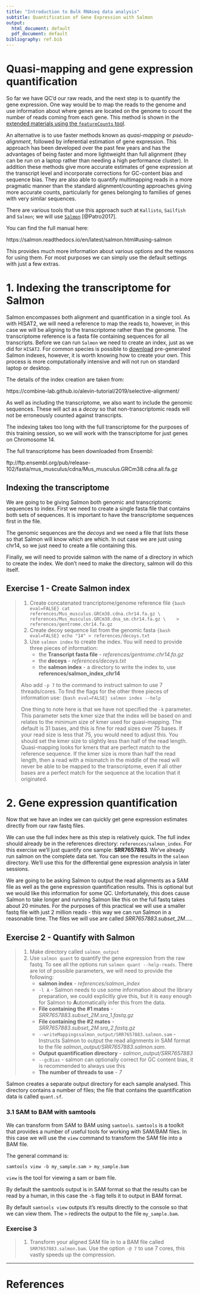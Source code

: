 ```yaml
---
title: "Introduction to Bulk RNAseq data analysis"
subtitle: Quantification of Gene Expression with Salmon
output:
  html_document: default
  pdf_document: default
bibliography: ref.bib
---
```


# Quasi-mapping and gene expression quantification

So far we have QC'd our raw reads, and the next step is to quantify the gene
expression. One way would be to map the reads to the genome and use information
about where genes are located on the genome to count the number of reads coming
from each gene. This method is shown in the [extended materials using the
`featureCounts` tool]().

An alternative is to use faster methods known as *quasi-mapping* or
*pseudo-alignment*, followed by inferential estimation of gene expression. This
approach has been developed over the past few years and has the advantages of
being faster and more lightweight than full alignment (they can be run on a
laptop rather than needing a high performance cluster). In addition these
methods give more accurate estimates of gene expression at the transcript level
and incorporate corrections for GC-content bias and sequence bias. They are also
able to quantify multimapping reads in a more pragmatic manner than the standard
alignment/counting approaches giving more accurate counts, particularly for
genes belonging to families of genes with very similar sequences.

There are various tools that use this approach such at `Kallisto`, `Sailfish` 
and `Salmon`; we will use [`Salmon`](https://combine-lab.github.io/salmon/) 
[@Patro2017]. 

You can find the full manual here:

https://salmon.readthedocs.io/en/latest/salmon.html#using-salmon

This provides much more information about various options and the reasons for
using them. For most purposes we can simply use the default settings with just
a few extras.

# 1. Indexing the transcriptome for Salmon

Salmon encompasses both alignment and quantification in a single tool. As with
HISAT2, we will need a reference to map the reads to, however, in this case we
will be aligning to the transcriptome rather than the genome. The transcriptome
reference is a fasta file containing sequences for all transcripts. Before we
can run `Salmon` we need to create an index, just as we did for `HISAT2`. For
common species is possible to [download](http://refgenomes.databio.org/)
pre-generated Salmon indexes, however, it is worth knowing how to create your
own. This process is more computationally intensive and will not run on
standard laptop or desktop.

The details of the index creation are taken from:

https://combine-lab.github.io/alevin-tutorial/2019/selective-alignment/

As well as including the transcriptome, we also want to include the genomic
sequences. These will act as a *decoy* so that non-transcriptomic reads will not
be erroneously counted against transcripts.

The indexing takes too long with the full transcriptome for the purposes of this
training session, so we will work with the transcriptome for 
just genes on Chromosome 14. 

The full transcriptome has been downloaded from Ensembl:

ftp://ftp.ensembl.org/pub/release-102/fasta/mus_musculus/cdna/Mus_musculus.GRCm38.cdna.all.fa.gz

## Indexing the transcriptome

We are going to be giving Salmon both genomic and transcriptomic sequences to
index. First we need to create a single fasta file that contains both sets of 
sequences. It is important to have the transcriptome sequences first in the file.

The genomic sequences are the *decoys* and we need a file that lists
these so that Salmon will know which are which. In out case we are just using
chr14, so we just need to create a file containing this.

Finally, we will need to provide salmon with the name of a directory in which to 
create the index. We don't need to make the directory, salmon will do this
itself.

## Exercise 1 - Create Salmon index
> 1. Create concatenated trancriptome/genome reference file
>```{bash eval=FALSE}
>cat references/Mus_musculus.GRCm38.cdna.chr14.fa.gz \
>    references/Mus_musculus.GRCm38.dna_sm.chr14.fa.gz \
>    > references/gentrome.chr14.fa.gz
>```
> 2. Create decoy sequence list from the genomic fasta
>```{bash eval=FALSE}
>echo "14" > references/decoys.txt
>```
> 3. Use `salmon index` to create the index. You will need to provide three
>  pieces of information:
>     * the **Transcript fasta file** - *references/gentrome.chr14.fa.gz*
>     * the **decoys** - *references/decoys.txt*
>     * the **salmon index** - a directory to write the index to, use **references/salmon_index_chr14**  
>
> Also add `-p 7` to the command to instruct salmon to use 7 threads/cores.
> To find the flags for the other three pieces of information use:
>```{bash eval=FALSE}
>salmon index --help
>```
>
> One thing to note here is that we have not specified the `-k` parameter. This
> parameter sets the kmer size that the index will be based on and relates to
> the minimum size of kmer used for quasi-mapping. The default is 31 bases, and
> this is fine for read sizes over 75 bases. If your read size is less that 75,
> you would need to adjust this. You should set the kmer size to slightly less
> than half of the read length. Quasi-mapping looks for kmers that are perfect
> match to the reference sequence. If the kmer size is more than half the read
> length, then a read with a mismatch in the middle of the read will never be
> able to be mapped to the transcriptome, even if all other bases are a perfect
> match for the sequence at the location that it originated.

# 2. Gene expression quantification

Now that we have an index we can quickly get gene expression estimates directly
from our raw fastq files.

We can use the full index here as this step is relatively quick. The full index
should already be in the references directory: `references/salmon_index`. For
this exercise we'll just quantify one sample: **SRR7657883**. We've already run
salmon on the complete data set. You can see the results in the `salmon`
directory. We'll use this for the differential gene expression analysis in later
sessions.

We are going to be asking Salmon to output the read alignments as a SAM file as 
well as the gene expression quantification results. This is optional but we
would like this information for some QC. Unfortunately, this does cause Salmon
to take longer and running Salmon like this on the full fastq takes about 20
minutes. For the purposes of this practical we will use a smaller fastq file
with just 2 million reads - this way we can run Salmon in a reasonable time.
The files we will use are called *SRR7657883.subset_2M....*.


## Exercise 2 - Quantify with Salmon

> 1. Make directory called `salmon_output`
> 2. Use `salmon quant` to quantify the gene expression from the raw fastq.
> To see all the options run `salmon quant --help-reads`. There are lot of 
> possible parameters, we will need to provide the following:
>       * **salmon index** - *references/salmon_index*
>       * `-l A` - Salmon needs to use some information about the library 
>         preparation, we could explicitly give this, but it is easy enough
>         for Salmon to **A**utomatically infer this from the data.
>       * **File containing the #1 mates** - *SRR7657883.subset_2M.sra_1.fastq.gz*
>       * **File containing the #2 mates** - *SRR7657883.subset_2M.sra_2.fastq.gz*
>       * `--writeMappingssalmon_output/SRR7657883.salmon.sam` - Instructs 
>         Salmon to output the read alignments in SAM format to the file 
>         *salmon_output/SRR7657883.salmon.sam*.
>       * **Output quantification directory** - *salmon_output/SRR7657883*
>       * `--gcBias` - salmon can optionally correct for GC content bias, it is
>         recommended to always use this
>       * **The number of threads to use** - *7*

Salmon creates a separate output directory for each sample analysed. This 
directory contains a number of files; the file that contains the quantification
data is called `quant.sf`.

### 3.1 SAM to BAM with samtools

We can transform from SAM to BAM using `samtools`. `samtools` is a toolkit that
provides a number of useful tools for working with SAM/BAM files. In this case
we will use the `view` command to transform the SAM file into a BAM file.

The general command is:

`samtools view -b my_sample.sam > my_sample.bam`

`view` is the tool for viewing a sam or bam file. 

By default the samtools output is in SAM format so that the results can be read
by a human, in this case the `-b` flag tells it to output in BAM format.

By default `samtools view` outputs it's results directly to the console so that
we can view them. The `>` redirects the output to the file `my_sample.bam`. 

### Exercise 3

> 1. Transform your aligned SAM file in to a BAM file called
> `SRR7657883.salmon.bam`. Use the option `-@ 7` to use 7 cores, this vastly
> speeds up the compression.

----------------------------------------------------------

# References